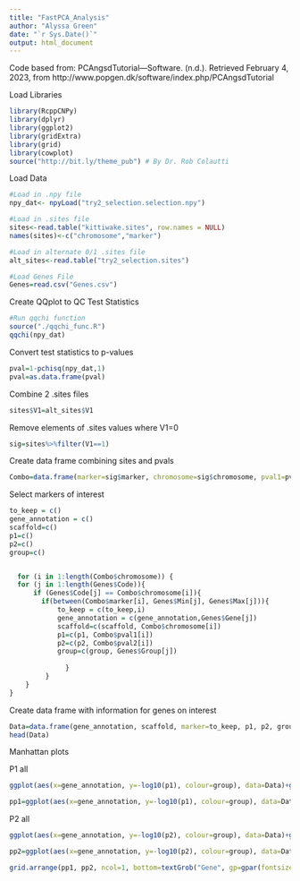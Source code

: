 ```yaml
---
title: "FastPCA_Analysis"
author: "Alyssa Green"
date: "`r Sys.Date()`"
output: html_document
---
```

Code based from: PCAngsdTutorial—Software. (n.d.). Retrieved February 4, 2023, from http://www.popgen.dk/software/index.php/PCAngsdTutorial

Load Libraries
```r
library(RcppCNPy)
library(dplyr)
library(ggplot2)
library(gridExtra)
library(grid)
library(cowplot)
source("http://bit.ly/theme_pub") # By Dr. Rob Colautti
```

Load Data
```r
#Load in .npy file
npy_dat<- npyLoad("try2_selection.selection.npy")

#Load in .sites file
sites<-read.table("kittiwake.sites", row.names = NULL)
names(sites)<-c("chromosome","marker")

#Load in alternate 0/1 .sites file
alt_sites<-read.table("try2_selection.sites")

#Load Genes File
Genes=read.csv("Genes.csv")
```

Create QQplot to QC Test Statistics
```r
#Run qqchi function
source("./qqchi_func.R")
qqchi(npy_dat)
```

Convert test statistics to p-values
```r
pval=1-pchisq(npy_dat,1)
pval=as.data.frame(pval)
```

Combine 2 .sites files
```r
sites$V1=alt_sites$V1
```

Remove elements of .sites values where V1=0
```r
sig=sites%>%filter(V1==1)
```

Create data frame combining sites and pvals
```r
Combo=data.frame(marker=sig$marker, chromosome=sig$chromosome, pval1=pval$V1, pval2=pval$V2)
```

Select markers of interest
```r
to_keep = c()
gene_annotation = c()
scaffold=c()
p1=c()
p2=c()
group=c()


  for (i in 1:length(Combo$chromosome)) {
  for (j in 1:length(Genes$Code)){
      if (Genes$Code[j] == Combo$chromosome[i]){
        if(between(Combo$marker[i], Genes$Min[j], Genes$Max[j])){
            to_keep = c(to_keep,i)
            gene_annotation = c(gene_annotation,Genes$Gene[j])
            scaffold=c(scaffold, Combo$chromosome[i])
            p1=c(p1, Combo$pval1[i])
            p2=c(p2, Combo$pval2[i])
            group=c(group, Genes$Group[j])
            
              }
         }
    }
}

```

Create data frame with information for genes on interest
```r
Data=data.frame(gene_annotation, scaffold, marker=to_keep, p1, p2, group)
head(Data)

```

Manhattan plots

P1 all
```r
ggplot(aes(x=gene_annotation, y=-log10(p1), colour=group), data=Data)+geom_point()+theme_pub()+geom_hline(yintercept=-log10(1.07*10^(-9)))+xlab("Gene")+ylab("-log10(p-value)")+ theme(axis.text.x = element_text(angle = 90, vjust = 0.5, hjust=1, size=4))+ theme(legend.position = "right")+scale_color_discrete(labels=c("Cytochrome B", "DNA Polymerase", "GRE", "RNA Polymerase","Telomerase", "Thyroid","Melanocortin"))+guides(color=guide_legend(title="Gene Group"))

pp1=ggplot(aes(x=gene_annotation, y=-log10(p1), colour=group), data=Data)+geom_point()+theme_pub()+geom_hline(yintercept=-log10(1.07*10^(-9)), colour="black")+theme(axis.title.x = element_blank(), axis.title.y = element_blank())+ theme(axis.text.x = element_text(angle = 90, vjust = 0.5, hjust=1, size=5))+theme(plot.title = element_text(hjust = 0))+ggtitle("A")
```


P2 all
```r
ggplot(aes(x=gene_annotation, y=-log10(p2), colour=group), data=Data)+geom_point()+theme_pub()+geom_hline(yintercept=-log10(1.07*10^(-9)))+xlab("Gene")+ylab("-log10(p-value)")+ theme(axis.text.x = element_text(angle = 90, vjust = 0.5, hjust=1, size=4))+ theme(legend.position = "right")+scale_color_discrete(labels=c("Cytochrome B", "DNA Polymerase", "Glucocorticoid", "RNA Polymerase","Telomerase", "Thyroid","Melanocortin"))+guides(color=guide_legend(title="Gene Group"))

pp2=ggplot(aes(x=gene_annotation, y=-log10(p2), colour=group), data=Data)+geom_point()+theme_pub()+geom_hline(yintercept=-log10(1.07*10^(-9)), colour="black")+theme(axis.title.x = element_blank(), axis.title.y = element_blank())+ theme(axis.text.x = element_text(angle = 90, vjust = 0.5, hjust=1, size=5))+theme(plot.title = element_text(hjust = 0))+ggtitle("B")
```


```r
grid.arrange(pp1, pp2, ncol=1, bottom=textGrob("Gene", gp=gpar(fontsize=20)), left=textGrob("-log10(p-value)", gp=gpar( fontsize=20), rot=90))
```

